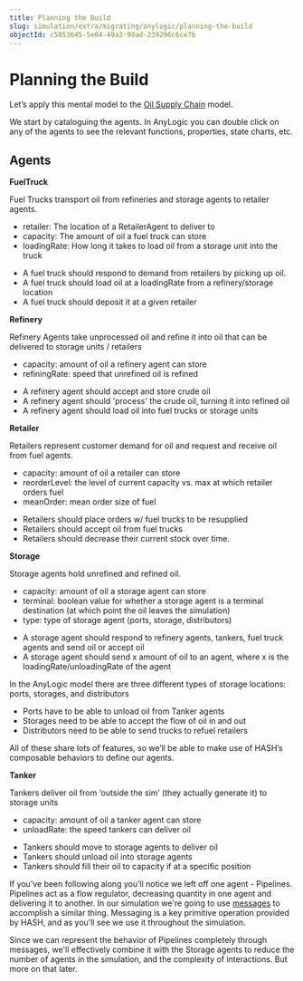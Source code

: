 ```yaml
---
title: Planning the Build
slug: simulation/extra/migrating/anylogic/planning-the-build
objectId: c5053645-5e04-49a3-99ad-239296c6ce7b
---
```


# Planning the Build

Let’s apply this mental model to the [Oil Supply Chain](/@hash/oil-supply-chain) model.

We start by cataloguing the agents. In AnyLogic you can double click on any of the agents to see the relevant functions, properties, state charts, etc.

## Agents

**FuelTruck**

<TextTabs>
<TextTab title="Purpose" >

Fuel Trucks transport oil from refineries and storage agents to retailer agents.

</TextTab>

<TextTab title="Properties" >

- retailer: The location of a RetailerAgent to deliver to
- capacity: The amount of oil a fuel truck can store
- loadingRate: How long it takes to load oil from a storage unit into the truck

</TextTab>

<TextTab title="Behaviors" >

- A fuel truck should respond to demand from retailers by picking up oil.
- A fuel truck should load oil at a loadingRate from a refinery/storage location
- A fuel truck should deposit it at a given retailer

</TextTab>
</TextTabs>

**Refinery**

<TextTabs>
<TextTab title="Purpose" >

Refinery Agents take unprocessed oil and refine it into oil that can be delivered to storage units / retailers

</TextTab>

<TextTab title="Properties" >

- capacity: amount of oil a refinery agent can store
- refiningRate: speed that unrefined oil is refined

</TextTab>

<TextTab title="Behaviors" >

- A refinery agent should accept and store crude oil
- A refinery agent should 'process' the crude oil, turning it into refined oil
- A refinery agent should load oil into fuel trucks or storage units

</TextTab>
</TextTabs>

**Retailer**

<TextTabs>
<TextTab title="Purpose" >

Retailers represent customer demand for oil and request and receive oil from fuel agents.

</TextTab>

<TextTab title="Properties" >

- capacity: amount of oil a retailer can store
- reorderLevel: the level of current capacity vs. max at which retailer orders fuel
- meanOrder: mean order size of fuel

</TextTab>

<TextTab title="Behaviors" >

- Retailers should place orders w/ fuel trucks to be resupplied
- Retailers should accept oil from fuel trucks
- Retailers should decrease their current stock over time.

</TextTab>
</TextTabs>

**Storage**

<TextTabs>
<TextTab title="Purpose" >

Storage agents hold unrefined and refined oil.

</TextTab>

<TextTab title="Properties" >

- capacity: amount of oil a storage agent can store
- terminal: boolean value for whether a storage agent is a terminal destination \(at which point the oil leaves the simulation\)
- type: type of storage agent \(ports, storage, distributors\)

</TextTab>

<TextTab title="Behaviors" >

- A storage agent should respond to refinery agents, tankers, fuel truck agents and send oil or accept oil
- A storage agent should send x amount of oil to an agent, where x is the loadingRate/unloadingRate of the agent

</TextTab>
</TextTabs>

In the AnyLogic model there are three different types of storage locations: ports, storages, and distributors

- Ports have to be able to unload oil from Tanker agents
- Storages need to be able to accept the flow of oil in and out
- Distributors need to be able to send trucks to refuel retailers

All of these share lots of features, so we’ll be able to make use of HASH’s composable behaviors to define our agents.

**Tanker**

<TextTabs>
<TextTab title="Purpose" >

Tankers deliver oil from ‘outside the sim’ \(they actually generate it\) to storage units

</TextTab>

<TextTab title="Properties" >

- capacity: amount of oil a tanker agent can store
- unloadRate: the speed tankers can deliver oil

</TextTab>

<TextTab title="Behaviors" >

- Tankers should move to storage agents to deliver oil
- Tankers should unload oil into storage agents
- Tankers should fill their oil to capacity if at a specific position

</TextTab>
</TextTabs>

If you’ve been following along you’ll notice we left off one agent - Pipelines. Pipelines act as a flow regulator, decreasing quantity in one agent and delivering it to another. In our simulation we're going to use [messages](/docs/simulation/creating-simulations/agent-messages/) to accomplish a similar thing. Messaging is a key primitive operation provided by HASH, and as you’ll see we use it throughout the simulation.

Since we can represent the behavior of Pipelines completely through messages, we'll effectively combine it with the Storage agents to reduce the number of agents in the simulation, and the complexity of interactions. But more on that later.
